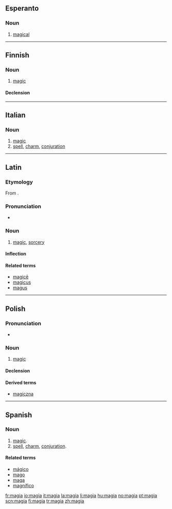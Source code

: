 {{also|màgia}}
==Esperanto==

===Noun===
{{eo-adj}}

# [[magical]]

----

==Finnish==

===Noun===
{{infl|fi|noun}}

# [[magic]]

====Declension====
{{fi-decl-kulkija|magi}}

----

==Italian==

===Noun===
{{it-noun|magi|f|a|e}}

# [[magic]]
# [[spell]], [[charm]], [[conjuration]]

----

==Latin==

===Etymology===
From {{etyl|grc|la}} {{term|μαγεία|tr=mageia|sc=Grek|lang=grc}}.

===Pronunciation===
* {{a|Classical}} {{IPA|/maˈgiː.a/|lang=la}}

===Noun===
{{la-noun|magīa|magiae|magīae|f|first}}

# [[magic]], [[sorcery]]

====Inflection====
{{la-decl-1st|magi|magī}}

====Related terms====
* [[magice#Latin|magicē]]
* [[magicus]]
* [[magus]]

----

==Polish==

===Pronunciation===
* {{IPA|[ˈmagʲa]|lang=pl}}

===Noun===
{{infl|pl|noun|g=f}}

# [[magic]]

====Declension====
{{pl-decl-noun
|magia|magie
|magii|magii/magij
|magii|magiom
|magię|magie
|magią|magiami
|magii|magiach
|magio|magie
}}

====Derived terms====
* [[magiczna]]

----

==Spanish==

===Noun===
{{es-noun-f}}

# [[magic]].
# [[spell]], [[charm]], [[conjuration]].

====Related terms====
* [[mágico]]
* [[mago]]
* [[maga]]
* [[magnífico]]

[[fr:magia]]
[[io:magia]]
[[it:magia]]
[[la:magia]]
[[li:magia]]
[[hu:magia]]
[[no:magia]]
[[pt:magia]]
[[scn:magia]]
[[fi:magia]]
[[tr:magia]]
[[zh:magia]]